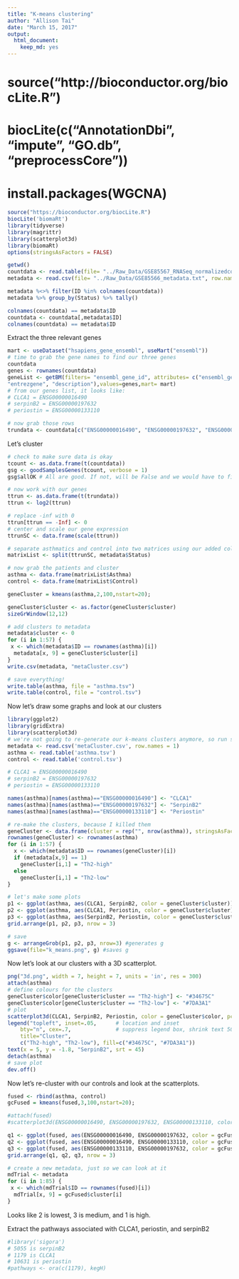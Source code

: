 ---
title: "K-means clustering"
author: "Allison Tai"
date: "March 15, 2017"
output: 
  html_document: 
    keep_md: yes
---
# source("http://bioconductor.org/biocLite.R") 
# biocLite(c("AnnotationDbi", "impute", "GO.db", "preprocessCore"))
# install.packages(WGCNA)

```{r, message=FALSE, warning=FALSE}
source("https://bioconductor.org/biocLite.R")
biocLite('biomaRt')
library(tidyverse)
library(magrittr)
library(scatterplot3d)
library(biomaRt)
options(stringsAsFactors = FALSE)
```

```{r}
getwd()
countdata <- read.table(file= "../Raw_Data/GSE85567_RNASeq_normalizedcounts.txt", check.names = FALSE)
metadata <- read.csv(file= "../Raw_Data/GSE85566_metadata.txt", row.names = 1)

metadata %<>% filter(ID %in% colnames(countdata))
metadata %>% group_by(Status) %>% tally()

colnames(countdata) == metadata$ID
countdata <- countdata[,metadata$ID]
colnames(countdata) == metadata$ID
```

Extract the three relevant genes
```{r}
mart <- useDataset("hsapiens_gene_ensembl", useMart("ensembl"))
# time to grab the gene names to find our three genes
countdata
genes <- rownames(countdata)
geneList <- getBM(filters= "ensembl_gene_id", attributes= c("ensembl_gene_id",
"entrezgene", "description"),values=genes,mart= mart)
# from our genes list, it looks like:
# CLCA1 = ENSG00000016490
# serpinB2 = ENSG00000197632
# periostin = ENSG00000133110

# now grab those rows
trundata <- countdata[c("ENSG00000016490", "ENSG00000197632", "ENSG00000133110"),]
```

Let's cluster
```{r}
# check to make sure data is okay
tcount <- as.data.frame(t(countdata))
gsg <- goodSamplesGenes(tcount, verbose = 1)
gsg$allOK # All are good. If not, will be False and we would have to filter them

# now work with our genes
ttrun <- as.data.frame(t(trundata))
ttrun <- log2(ttrun)

# replace -inf with 0
ttrun[ttrun == -Inf] <- 0
# center and scale our gene expression
ttrunSC <- data.frame(scale(ttrun))

# separate asthmatics and control into two matrices using our added column
matrixList <- split(ttrunSC, metadata$Status)

# now grab the patients and cluster
asthma <- data.frame(matrixList$Asthma)
control <- data.frame(matrixList$Control)

geneCluster = kmeans(asthma,2,100,nstart=20);

geneCluster$cluster <- as.factor(geneCluster$cluster)
sizeGrWindow(12,12)

# add clusters to metadata
metadata$cluster <- 0
for (i in 1:57) {
 x <- which(metadata$ID == rownames(asthma)[i])
  metadata[x, 9] = geneCluster$cluster[i]
}
write.csv(metadata, "metaCluster.csv")

# save everything!
write.table(asthma, file = "asthma.tsv")
write.table(control, file = "control.tsv")
```

Now let's draw some graphs and look at our clusters
```{r, eval=FALSE, include=FALSE}
library(ggplot2)
library(gridExtra)
library(scatterplot3d)
# we're not going to re-generate our k-means clusters anymore, so run starting from here:
metadata <- read.csv('metaCluster.csv', row.names = 1)
asthma <- read.table('asthma.tsv')
control <- read.table('control.tsv')

# CLCA1 = ENSG00000016490
# serpinB2 = ENSG00000197632
# periostin = ENSG00000133110

names(asthma)[names(asthma)=="ENSG00000016490"] <- "CLCA1"
names(asthma)[names(asthma)=="ENSG00000197632"] <- "SerpinB2"
names(asthma)[names(asthma)=="ENSG00000133110"] <- "Periostin"

# re-make the clusters, because I killed them
geneCluster <- data.frame(cluster = rep("", nrow(asthma)), stringsAsFactors = FALSE)
rownames(geneCluster) <- rownames(asthma)
for (i in 1:57) {
  x <- which(metadata$ID == rownames(geneCluster)[i])
  if (metadata[x,9] == 1)
    geneCluster[i,1] = "Th2-high"
  else
    geneCluster[i,1] = "Th2-low"
}

# let's make some plots
p1 <- ggplot(asthma, aes(CLCA1, SerpinB2, color = geneCluster$cluster)) + geom_point() + scale_colour_manual(values=c("#34675C", "#7DA3A1"), name = "Cluster")
p2 <- ggplot(asthma, aes(CLCA1, Periostin, color = geneCluster$cluster)) + geom_point() + scale_colour_manual(values=c("#34675C", "#7DA3A1"), name = "Cluster")
p3 <- ggplot(asthma, aes(SerpinB2, Periostin, color = geneCluster$cluster)) + geom_point() + scale_colour_manual(values=c("#34675C", "#7DA3A1"), name = "Cluster")
grid.arrange(p1, p2, p3, nrow = 3)

# save
g <- arrangeGrob(p1, p2, p3, nrow=3) #generates g
ggsave(file="k_means.png", g) #saves g
```

Now let's look at our clusters with a 3D scatterplot.
```{r, eval=FALSE, include=FALSE}
png("3d.png", width = 7, height = 7, units = 'in', res = 300)
attach(asthma)
# define colours for the clusters
geneCluster$color[geneCluster$cluster == "Th2-high"] <- "#34675C"
geneCluster$color[geneCluster$cluster == "Th2-low"] <- "#7DA3A1"
# plot
scatterplot3d(CLCA1, SerpinB2, Periostin, color = geneCluster$color, pch=19, ylab = "")
legend("topleft", inset=.05,      # location and inset
    bty="n", cex=.7,              # suppress legend box, shrink text 50%
    title="Cluster",
    c("Th2-high", "Th2-low"), fill=c("#34675C", "#7DA3A1"))
text(x = 5, y = -1.8, "SerpinB2", srt = 45)
detach(asthma)
# save plot
dev.off()
```

Now let's re-cluster with our controls and look at the scatterplots.
```{r, eval=FALSE, include=FALSE}
fused <- rbind(asthma, control)
gcFused = kmeans(fused,3,100,nstart=20);

#attach(fused)
#scatterplot3d(ENSG00000016490, ENSG00000197632, ENSG00000133110, color = gcFused$cluster)

q1 <- ggplot(fused, aes(ENSG00000016490, ENSG00000197632, color = gcFused$cluster)) + geom_point()
q2 <- ggplot(fused, aes(ENSG00000016490, ENSG00000133110, color = gcFused$cluster)) + geom_point()
q3 <- ggplot(fused, aes(ENSG00000133110, ENSG00000197632, color = gcFused$cluster)) + geom_point()
grid.arrange(q1, q2, q3, nrow = 3)

# create a new metadata, just so we can look at it
mdTrial <- metadata
for (i in 1:85) {
 x <- which(mdTrial$ID == rownames(fused)[i])
  mdTrial[x, 9] = gcFused$cluster[i]
}

```

Looks like 2 is lowest, 3 is medium, and 1 is high.

Extract the pathways associated with CLCA1, periostin, and serpinB2

```{r}
#library('sigora')
# 5055 is serpinB2
# 1179 is CLCA1
# 10631 is periostin
#pathways <- ora(c(1179), kegH)
``````
